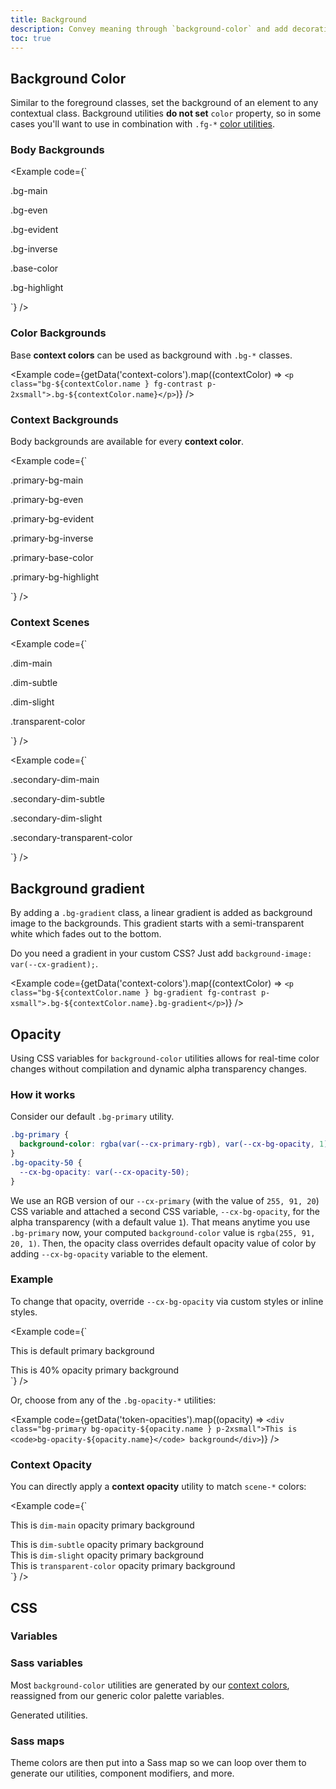 ```yaml
---
title: Background
description: Convey meaning through `background-color` and add decoration with gradients.
toc: true
---
```



<Callout name="warning-color-assistive-technologies" />

## Background Color

Similar to the foreground classes, set the background of an element to any contextual class. Background utilities **do not set** `color` property, so in some cases you'll want to use in combination with `.fg-*`  [color utilities]([[docsref:/utilities/colors]]).

### Body Backgrounds

<Example code={`<p class="bg-main p-2xsmall">.bg-main</p>
<p class="bg-even p-2xsmall">.bg-even</p>
<p class="bg-evident p-2xsmall">.bg-evident</p>
<p class="bg-inverse fg-inverse p-2xsmall">.bg-inverse</p>
<p class="base-color contrast-color p-2xsmall">.base-color</p>
<p class="bg-highlight p-2xsmall">.bg-highlight</p>`} />

### Color Backgrounds

Base **context colors** can be used as background with `.bg-*` classes.

<Example code={getData('context-colors').map((contextColor) => `<p class="bg-${contextColor.name } fg-contrast p-2xsmall">.bg-${contextColor.name}</p>`)} />

### Context Backgrounds

Body backgrounds are available for every **context color**.

<Example code={`<p class="primary-bg-main primary-fg-main p-2xsmall">.primary-bg-main</p>
<p class="primary-bg-even primary-fg-main p-2xsmall">.primary-bg-even</p>
<p class="primary-bg-evident primary-fg-main p-2xsmall">.primary-bg-evident</p>
<p class="primary-bg-inverse primary-fg-inverse p-2xsmall">.primary-bg-inverse</p>
<p class="primary-base-color primary-contrast-color p-2xsmall">.primary-base-color</p>
<p class="primary-bg-highlight primary-fg-main p-2xsmall">.primary-bg-highlight</p>`} />

### Context Scenes

<Example code={`<p class="dim-main fg-inverse p-2xsmall">.dim-main</p>
<p class="dim-subtle p-2xsmall">.dim-subtle</p>
<p class="dim-slight p-2xsmall">.dim-slight</p>
<p class="transparent-color p-2xsmall">.transparent-color</p>`} />

<Example code={`<p class="secondary-dim-main p-2xsmall">.secondary-dim-main</p>
<p class="secondary-dim-subtle p-2xsmall">.secondary-dim-subtle</p>
<p class="secondary-dim-slight p-2xsmall">.secondary-dim-slight</p>
<p class="secondary-transparent-color p-2xsmall">.secondary-transparent-color</p>`} />

## Background gradient

By adding a `.bg-gradient` class, a linear gradient is added as background image to the backgrounds. This gradient starts with a semi-transparent white which fades out to the bottom.

Do you need a gradient in your custom CSS? Just add `background-image: var(--cx-gradient);`.

<Example code={getData('context-colors').map((contextColor) => `<p class="bg-${contextColor.name } bg-gradient fg-contrast p-xsmall">.bg-${contextColor.name}.bg-gradient</p>`)} />

## Opacity

Using CSS variables for `background-color` utilities allows for real-time color changes without compilation and dynamic alpha transparency changes.

### How it works

Consider our default `.bg-primary` utility.

```css
.bg-primary {
  background-color: rgba(var(--cx-primary-rgb), var(--cx-bg-opacity, 1)) !important;
}
.bg-opacity-50 {
  --cx-bg-opacity: var(--cx-opacity-50);
}
```

We use an RGB version of our `--cx-primary` (with the value of `255, 91, 20`) CSS variable and attached a second CSS variable, `--cx-bg-opacity`, for the alpha transparency (with a default value `1`). That means anytime you use `.bg-primary` now, your computed `background-color` value is `rgba(255, 91, 20, 1)`. Then, the opacity class overrides default opacity value of color by adding `--cx-bg-opacity` variable to the element.

### Example

To change that opacity, override `--cx-bg-opacity` via custom styles or inline styles.

<Example code={`<div class="bg-primary p-2xsmall primary-contrast-color">
  This is default primary background</div>
<div style="--cx-bg-opacity: .4;" class="bg-primary p-2xsmall">
  This is 40% opacity primary background</div>`} />

Or, choose from any of the `.bg-opacity-*` utilities:

<Example code={getData('token-opacities').map((opacity) => `<div class="bg-primary bg-opacity-${opacity.name } p-2xsmall">This is <code>bg-opacity-${opacity.name}</code> background</div>`)} />

### Context Opacity

You can directly apply a **context opacity** utility to match `scene-*` colors:

<Example code={`<div class="bg-primary bg-opacity-dim p-2xsmall">This is <code>dim-main</code> opacity primary background</div>
<div class="bg-primary bg-opacity-blur p-2xsmall">This is <code>dim-subtle</code> opacity primary background</div>
<div class="bg-primary bg-opacity-shade p-2xsmall">This is <code>dim-slight</code> opacity primary background</div>
<div class="bg-primary bg-opacity-clear p-2xsmall">This is <code>transparent-color</code> opacity primary background</div>`} />

## CSS

<DocsCSS />

### Variables

<DocsCSSVars />

### Sass variables

<DocsSASSVars />

Most `background-color` utilities are generated by our [context colors]([[docsref:/customize/color]]), reassigned from our generic color palette variables.

<ScssDocs name="context-color-variables" file="scss/tokens/_colors.scss" />
<ScssDocs name="bg-opacity-tokens" file="scss/tokens/_index.scss" />
<ScssDocs name="variable-gradient" file="scss/_variables.scss" />

Generated utilities.

<ScssDocs name="utils-bg-color" file="scss/utilities/_index.scss" />

### Sass maps

Theme colors are then put into a Sass map so we can loop over them to generate our utilities, component modifiers, and more.

<ScssDocs name="context-colors-map" file="scss/maps/_colors.scss" />
<ScssDocs name="opacities-map" file="scss/maps/_opacities.scss" />

